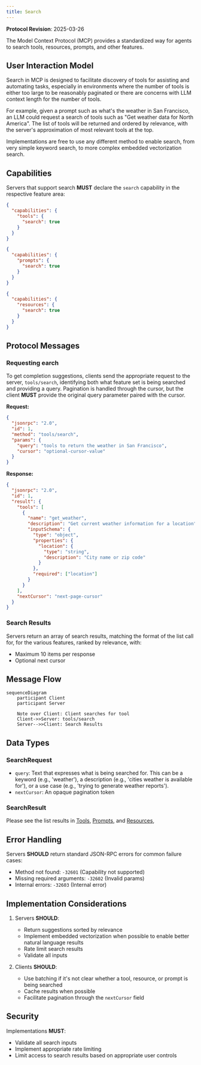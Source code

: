 ```yaml
---
title: Search
---
```


<Info>**Protocol Revision**: 2025-03-26</Info>

The Model Context Protocol (MCP) provides a standardized way for agents to search tools,
resources, prompts, and other features.

## User Interaction Model

Search in MCP is designed to facilitate discovery of tools for assisting and automating
tasks, especially in environments where the number of tools is either too large to be
reasonably paginated or there are concerns with LLM context length for the number of tools.

For example, given a prompt such as what's the weather in San Francisco, an LLM could
request a search of tools such as "Get weather data for North America". The list of tools
will be returned and ordered by relevance, with the server's approximation of most relevant
tools at the top.

Implementations are free to use any different method to enable search, from very simple
keyword search, to more complex embedded vectorization search.

## Capabilities

Servers that support search **MUST** declare the `search` capability in the respective
feature area:

```json
{
  "capabilities": {
    "tools": {
      "search": true
    }
  }
}
```

```json
{
  "capabilities": {
    "prompts": {
      "search": true
    }
  }
}
```

```json
{
  "capabilities": {
    "resources": {
      "search": true
    }
  }
}
```

## Protocol Messages

### Requesting earch

To get completion suggestions, clients send the appropriate request to the server, `tools/search`,
identifying both what feature set is being searched and providing a query. Pagination is handled
through the cursor, but the client **MUST** provide the original query parameter paired with the
cursor.

**Request:**

```json
{
  "jsonrpc": "2.0",
  "id": 1,
  "method": "tools/search",
  "params": {
    "query": "tools to return the weather in San Francisco",
    "cursor": "optional-cursor-value"
  }
}
```

**Response:**

```json
{
  "jsonrpc": "2.0",
  "id": 1,
  "result": {
    "tools": [
      {
        "name": "get_weather",
        "description": "Get current weather information for a location",
        "inputSchema": {
          "type": "object",
          "properties": {
            "location": {
              "type": "string",
              "description": "City name or zip code"
            }
          },
          "required": ["location"]
        }
      }
    ],
    "nextCursor": "next-page-cursor"
  }
}
```

### Search Results

Servers return an array of search results, matching the format of the list call for, for the
various features, ranked by relevance, with:

- Maximum 10 items per response
- Optional next cursor

## Message Flow

```mermaid
sequenceDiagram
    participant Client
    participant Server

    Note over Client: Client searches for tool
    Client->>Server: tools/search
    Server-->>Client: Search Results
```

## Data Types

### SearchRequest

- `query`: Text that expresses what is being searched for. This can be a keyword (e.g., 'weather'), a description (e.g., 'cities weather is available for'), or a use case (e.g., 'trying to generate weather reports').
- `nextCursor`: An opaque pagination token

### SearchResult
Please see the list results in [Tools](/specification/2025-03-26/server/tools),
[Prompts](/specification/2025-03-26/server/prompts), and [Resources](/specification/2025-03-26/server/resources),

## Error Handling

Servers **SHOULD** return standard JSON-RPC errors for common failure cases:

- Method not found: `-32601` (Capability not supported)
- Missing required arguments: `-32602` (Invalid params)
- Internal errors: `-32603` (Internal error)

## Implementation Considerations

1. Servers **SHOULD**:
   - Return suggestions sorted by relevance
   - Implement embedded vectorization when possible to enable better natural language results
   - Rate limit search results
   - Validate all inputs

2. Clients **SHOULD**:
   - Use batching if it's not clear whether a tool, resource, or prompt is being searched
   - Cache results when possible
   - Facilitate pagination through the `nextCursor` field

## Security

Implementations **MUST**:

- Validate all search inputs
- Implement appropriate rate limiting
- Limit access to search results based on appropriate user controls
